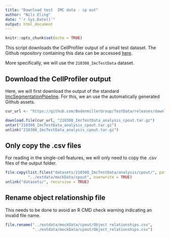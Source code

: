 ```yaml
---
title: "Download test  IMC data - cp out"
author: "Nils Eling"
date: "`r Sys.Date()`"
output: html_document
---
```


```r
knitr::opts_chunk$set(echo = TRUE)
```

This script downloads the CellProfiler output of a small test dataset.
The Github repository containing this data can be accessed [here](https://github.com/BodenmillerGroup/TestData).

More specifically, we will use the `210308_ImcTestData` dataset.

## Download the CellProfiler output

Here, we will first download the output of the standard [ImcSegmentationPipeline](https://github.com/BodenmillerGroup/ImcSegmentationPipeline).
For this, we an use the automatically generated Github assets.

```r
cur_url <- "https://github.com/BodenmillerGroup/TestData/releases/download/v1.0.9/210308_ImcTestData_analysis_cpout.tar.gz"

download.file(cur_url, "210308_ImcTestData_analysis_cpout.tar.gz")
untar("210308_ImcTestData_analysis_cpout.tar.gz")
unlink("210308_ImcTestData_analysis_cpout.tar.gz")
```

## Only copy the .csv files

For reading in the single-cell features, we will only need to copy the .csv files of the output folder. 

```r
file.copy(list.files("datasets/210308_ImcTestData/analysis/cpout/", pattern = ".csv$", full.names = TRUE),
          "../extdata/mockData/cpout", overwrite = TRUE)
unlink("datasets/", recursive = TRUE)
```

## Rename object relationship file

This needs to be done to avoid an R CMD check warning indicating an invalid file
name.

```r
file.rename("../extdata/mockData/cpout/Object relationships.csv",
            "../extdata/mockData/cpout/Object_relationships.csv")
```



